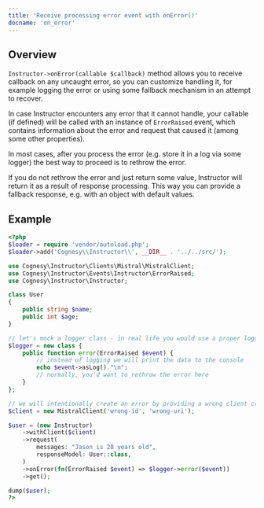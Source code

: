 ---
title: 'Receive processing error event with onError()'
docname: 'on_error'
---

## Overview

`Instructor->onError(callable $callback)` method allows you to receive callback
on any uncaught error, so you can customize handling it, for example logging the
error or using some fallback mechanism in an attempt to recover.

In case Instructor encounters any error that it cannot handle, your callable (if
defined) will be called with an instance of `ErrorRaised` event, which contains
information about the error and request that caused it (among some other properties).

In most cases, after you process the error (e.g. store it in a log via some logger)
the best way to proceed is to rethrow the error.

If you do not rethrow the error and just return some value, Instructor will return
it as a result of response processing. This way you can provide a fallback response,
e.g. with an object with default values.


## Example

```php
<?php
$loader = require 'vendor/autoload.php';
$loader->add('Cognesy\\Instructor\\', __DIR__ . '../../src/');

use Cognesy\Instructor\Clients\Mistral\MistralClient;
use Cognesy\Instructor\Events\Instructor\ErrorRaised;
use Cognesy\Instructor\Instructor;

class User
{
    public string $name;
    public int $age;
}

// let's mock a logger class - in real life you would use a proper logger, e.g. Monolog
$logger = new class {
    public function error(ErrorRaised $event) {
        // instead of logging we will print the data to the console
        echo $event->asLog()."\n";
        // normally, you'd want to rethrow the error here
    }
};

// we will intentionally create an error by providing a wrong client credentials
$client = new MistralClient('wrong-id', 'wrong-uri');

$user = (new Instructor)
    ->withClient($client)
    ->request(
        messages: "Jason is 28 years old",
        responseModel: User::class,
    )
    ->onError(fn(ErrorRaised $event) => $logger->error($event))
    ->get();

dump($user);
?>
```
